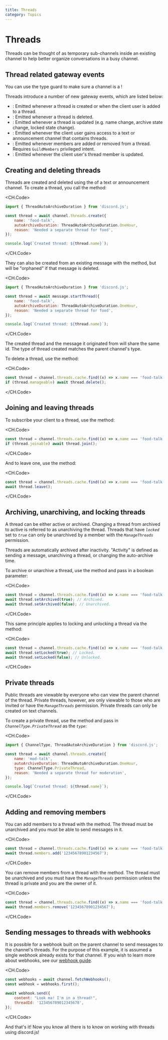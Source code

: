 ```yaml
---
title: Threads
category: Topics
---
```


# Threads

Threads can be thought of as temporary sub-channels inside an existing channel to help better organize conversations in a busy channel.

## Thread related gateway events

<Alert title="Tip" type="info">
	You can use the <DocsLink type="class" parent="BaseChannel" symbol="isThread" brackets /> type guard to make sure a
	channel is a <DocsLink type="class" parent="ThreadChannel" />!
</Alert>

Threads introduce a number of new gateway events, which are listed below:

- <DocsLink type="class" parent="Client" symbol="e-threadCreate" />: Emitted whenever a thread is created or when the
  client user is added to a thread.
- <DocsLink type="class" parent="Client" symbol="e-threadDelete" />: Emitted whenever a thread is deleted.
- <DocsLink type="class" parent="Client" symbol="e-threadUpdate" />: Emitted whenever a thread is updated (e.g. name
  change, archive state change, locked state change).
- <DocsLink type="class" parent="Client" symbol="e-threadListSync" />: Emitted whenever the client user gains access to
  a text or announcement channel that contains threads.
- <DocsLink type="class" parent="Client" symbol="e-threadMembersUpdate" />: Emitted whenever members are added or
  removed from a thread. Requires <code>GuildMembers</code> privileged intent.
- <DocsLink type="class" parent="Client" symbol="e-threadMemberUpdate" />: Emitted whenever the client user's thread
  member is updated.

## Creating and deleting threads

Threads are created and deleted using the <DocsLink type="class" parent="GuildTextThreadManager" /> of a text or announcement channel.
To create a thread, you call the <DocsLink type="class" parent="GuildTextThreadManager" symbol="create" brackets /> method:

<CH.Code>

```js
import { ThreadAutoArchiveDuration } from 'discord.js';

const thread = await channel.threads.create({
	name: 'food-talk',
	autoArchiveDuration: ThreadAutoArchiveDuration.OneHour,
	reason: 'Needed a separate thread for food',
});

console.log(`Created thread: ${thread.name}`);
```

</CH.Code>

They can also be created from an existing message with the <DocsLink type="class" parent="Message" symbol="startThread" brackets /> method, but will be "orphaned" if that message is deleted.

<CH.Code>

```js focus=3[22:42]
import { ThreadAutoArchiveDuration } from 'discord.js';

const thread = await message.startThread({
	name: 'food-talk',
	autoArchiveDuration: ThreadAutoArchiveDuration.OneHour,
	reason: 'Needed a separate thread for food',
});

console.log(`Created thread: ${thread.name}`);
```

</CH.Code>

The created thread and the message it originated from will share the same id. The type of thread created matches the parent channel's type.

To delete a thread, use the <DocsLink type="class" parent="ThreadChannel" symbol="delete" brackets /> method:

<CH.Code>

```js focus=2
const thread = channel.threads.cache.find((x) => x.name === 'food-talk');
if (thread.manageable) await thread.delete();
```

</CH.Code>

## Joining and leaving threads

To subscribe your client to a thread, use the <DocsLink type="class" parent="ThreadChannel" symbol="join" brackets /> method:

<CH.Code>

```js focus=2
const thread = channel.threads.cache.find((x) => x.name === 'food-talk');
if (thread.joinable) await thread.join();
```

</CH.Code>

And to leave one, use the <DocsLink type="class" parent="ThreadChannel" symbol="leave" brackets /> method:

<CH.Code>

```js focus=2
const thread = channel.threads.cache.find((x) => x.name === 'food-talk');
await thread.leave();
```

</CH.Code>

## Archiving, unarchiving, and locking threads

A thread can be either active or archived. Changing a thread from archived to active is referred to as unarchiving the thread. Threads that have _`locked`_ set to _`true`_ can only be unarchived by a member with the _`ManageThreads`_ permission.

Threads are automatically archived after inactivity. "Activity" is defined as sending a message, unarchiving a thread, or changing the auto-archive time.

To archive or unarchive a thread, use the <DocsLink type="class" parent="ThreadChannel" symbol="setArchived" brackets /> method and pass in a boolean parameter:

<CH.Code>

```js focus=2,3
const thread = channel.threads.cache.find((x) => x.name === 'food-talk');
await thread.setArchived(true); // Archived.
await thread.setArchived(false); // Unarchived.
```

</CH.Code>

This same principle applies to locking and unlocking a thread via the <DocsLink type="class" parent="ThreadChannel" symbol="setLocked" brackets /> method:

<CH.Code>

```js focus=2,3
const thread = channel.threads.cache.find((x) => x.name === 'food-talk');
await thread.setLocked(true); // Locked.
await thread.setLocked(false); // Unlocked.
```

</CH.Code>

## Private threads

Public threads are viewable by everyone who can view the parent channel of the thread. Private threads, however, are only viewable to those who are invited or have the _`ManageThreads`_ permission. Private threads can only be created on text channels.

To create a private thread, use the <DocsLink type="class" parent="GuildTextThreadManager" symbol="create" brackets /> method and pass in _`ChannelType.PrivateThread`_ as the _`type`_:

<CH.Code>

```js focus=1[10:21],6
import { ChannelType, ThreadAutoArchiveDuration } from 'discord.js';

const thread = await channel.threads.create({
	name: 'mod-talk',
	autoArchiveDuration: ThreadAutoArchiveDuration.OneHour,
	type: ChannelType.PrivateThread,
	reason: 'Needed a separate thread for moderation',
});

console.log(`Created thread: ${thread.name}`);
```

</CH.Code>

## Adding and removing members

You can add members to a thread with the <DocsLink type="class" parent="ThreadMemberManager" symbol="add" brackets /> method. The thread must be unarchived and you must be able to send messages in it.

<CH.Code>

```js focus=2
const thread = channel.threads.cache.find((x) => x.name === 'food-talk');
await thread.members.add('12345678901234567');
```

</CH.Code>

You can remove members from a thread with the <DocsLink type="class" parent="ThreadMemberManager" symbol="remove" brackets /> method. The thread must be unarchived and you must have the _`ManageThreads`_ permission unless the thread is private and you are the owner of it.

<CH.Code>

```js focus=2
const thread = channel.threads.cache.find((x) => x.name === 'food-talk');
await thread.members.remove('12345678901234567');
```

</CH.Code>

## Sending messages to threads with webhooks

It is possible for a webhook built on the parent channel to send messages to the channel's threads. For the purpose of this example, it is assumed a single webhook already exists for that channel. If you wish to learn more about webhooks, see our [webhook guide](./webhooks).

<CH.Code>

```js focus=4:7
const webhooks = await channel.fetchWebhooks();
const webhook = webhooks.first();

await webhook.send({
	content: "Look ma! I'm in a thread!",
	threadId: '123456789012345678',
});
```

</CH.Code>

And that's it! Now you know all there is to know on working with threads using discord.js!
